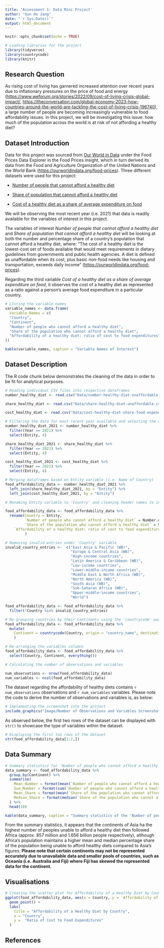 ```yaml
---
title: 'Assessment 1: Data Mini Project'
author: "Gun Ho Jang"
date: "`r Sys.Date()`"
output: html_document
---
```


```r
knitr::opts_chunk$set(echo = TRUE)
```

```r
# Loading libraries for the project
library(tidyverse)
library(countrycode)
library(knitr)
```

## Research Question

As rising cost of living has garnered increased attention over recent years due to inflationary pressures on the price of food and energy (<https://www.weforum.org/stories/2022/09/cost-of-living-crisis-global-impact/>, <https://theconversation.com/global-economy-2023-how-countries-around-the-world-are-tackling-the-cost-of-living-crisis-196740>), a large number of people are becoming increasingly vulnerable to food affordability issues. In this project, we will be investigating this issue: how much of the population across the world is at risk of not affording a healthy diet?


## Dataset Introduction

Data for this project was sourced from [Our World in Data](https://ourworldindata.org/food-prices) under the Food Prices Data Explorer in the Food Prices insight, which in turn derived its data from the Food and Agriculture Organization of the United Nations and the World Bank (<https://ourworldindata.org/food-prices>). Three different datasets were used for this project:

-   [Number of people that cannot afford a healthy diet](https://ourworldindata.org/explorers/food-prices?Diet=Healthy+diet&Cost+or+Affordability=Affordability&Affordability+metric=Number+that+cannot+afford&Cost+metric=%25+of+average+food+expenditure&country=NGA~BGD~IND~ETH~MEX~USA~BRA~GBR)

-   [Share of population that cannot afford a healthy diet](https://ourworldindata.org/explorers/food-prices?Diet=Healthy+diet&Cost+or+Affordability=Affordability&Affordability+metric=Share+that+cannot+afford&Cost+metric=%25+of+average+food+expenditure&country=NGA~BGD~IND~ETH~MEX~USA~BRA~GBR)

-   [Cost of a healthy diet as a share of average expenditure on food](https://ourworldindata.org/explorers/food-prices?Diet=Healthy+diet&Cost+or+Affordability=Cost+&Affordability+metric=Share+that+cannot+afford&Cost+metric=%25+of+average+food+expenditure&country=NGA~BGD~IND~ETH~MEX~USA~BRA~GBR)

We will be observing the most recent year (i.e. 2021) that data is readily available for the variables of interest in this project.

The variables of interest *Number of people that cannot afford a healthy diet* and *Share of population that cannot afford a healthy diet* will be looking at both the number and percentage share of a country's population that cannot afford a healthy diet, where: "The cost of a healthy diet is the lowest-cost set of foods available that would meet requirements in dietary guidelines from governments and public health agencies. A diet is defined as unaffordable when its cost, plus basic non-food needs like housing and transportation, exceeds daily income" (<https://ourworldindata.org/food-prices>).

Regarding the third variable *Cost of a healthy diet as a share of average expenditure on food*, it observes the cost of a healthy diet as represented as a ratio against a person's average food expenditure in a particular country.

```r
# LIsting the variable names
variable_names <- data.frame(
  Variable_Names = c(
  "Country",
  "Continent",
  "Number of people who cannot afford a healthy diet",
  "Share of the population who cannot afford a healthy diet",
  "Affordability of a healthy diet: ratio of cost to food expenditures"
))

kable(variable_names, caption = "Variable Names of Interest")
```

## Dataset Description

The  R code chunk below demonstrates the cleaning of the data in order to be fit for analytical purposes.

```r
# Reading individual CSV files into respective dataframes
number_healthy_diet <- read.csv("Data/number-healthy-diet-unaffordable.csv")

share_healthy_diet <- read.csv("Data/share-healthy-diet-unaffordable.csv")

cost_healthy_diet <- read.csv("Data/cost-healthy-diet-share-food-expenditure.csv")

# Filtering the data for most recent year available and selecting the relevant columns
number_healthy_diet_2021 <- number_healthy_diet %>% 
  filter(Year == 2021) %>% 
  select(Entity, 4)

share_healthy_diet_2021 <- share_healthy_diet %>% 
  filter(Year == 2021) %>% 
  select(Entity, 4)

cost_healthy_diet_2021 <- cost_healthy_diet %>% 
  filter(Year == 2021) %>% 
  select(Entity, 4)

# Merging dataframes based on Entity variable (i.e. Name of Country)
food_affordability_data <- number_healthy_diet_2021 %>%
  left_join(share_healthy_diet_2021, by = "Entity") %>% 
  left_join(cost_healthy_diet_2021, by = "Entity")

# Renaming Entity variable to 'Country' and cleaning header names to introduce spacing

food_affordability_data <- food_affordability_data %>% 
  rename(Country = Entity,
         `Number of people who cannot afford a healthy diet` = Number.of.people.who.cannot.afford.a.healthy.diet,
         `Share of the population who cannot afford a healthy diet` = Share.of.the.population.who.cannot.afford.a.healthy.diet,
    `Affordability of a healthy diet: ratio of cost to food expenditures` = Affordability.of.a.healthy.diet..ratio.of.cost.to.food.expenditures
         )

# Removing invalid entries under 'Country' variable
invalid_country_entries <-  c("East Asia & Pacific (WB)", 
                              "Europe & Central Asia (WB)",
                              "High-income countries",
                              "Latin America & Caribbean (WB)",
                              "Low-income countries",
                              "Lower-middle-income countries",
                              "Middle East & North Africa (WB)",
                              "North America (WB)",
                              "South Asia (WB)",
                              "Sub-Saharan Africa (WB)",
                              "Upper-middle-income countries",
                              "World")

food_affordability_data <- food_affordability_data %>% 
  filter(!Country %in% invalid_country_entries)

# Re-grouping countries by their Continents using the 'countrycode' package
food_affordability_data <- food_affordability_data %>% 
  mutate(
    Continent = countrycode(Country, origin = "country.name", destination = "continent")
    )

# Re-arranging the variables columns
food_affordability_data <- food_affordability_data %>% 
  select(Country, Continent, everything())

```

```r
# Calculating the number of observations and variables

num_observations <- nrow(food_affordability_data)
num_variables <- ncol(food_affordability_data)
```

The dataset regarding the affordability of healthy diets contains `r num_observations` observations and `r num_variables` variables. Please note the code to derive the number of observations and variables is, as below:

```r
# Implementing the screenshot into the project
include_graphics("Image/Number of Observations and Variables Screenshot.png")
```

As observed below, the first two rows of the dataset can be displayed with `str()` to showcase the type of variables within the dataset.

```r
# Displaying the first two rows of the dataset
str(food_affordability_data[1:2,])
```

## Data Summary

```r
# Summary statistics for 'Number of people who cannot afford a healthy diet' and 'Affordability of a healthy diet: ratio of cost to food expenditures'
data_summary <- food_affordability_data %>% 
  group_by(Continent) %>% 
  summarise(
    Mean_Number = format(mean(`Number of people who cannot afford a healthy diet`, na.rm = TRUE), scientific = FALSE),
    Sum_Number = format(sum(`Number of people who cannot afford a healthy diet`, na.rm = TRUE), scientific = FALSE),
    Mean_Share = format(mean(`Share of the population who cannot afford a healthy diet`, na.rm = TRUE), scientific =  FALSE),
    Median_Share = format(median(`Share of the population who cannot afford a healthy diet`, na.rm = TRUE), scientific = FALSE)
  ) %>% 
  head(10)

kable(data_summary, caption = "Summary statistics of the 'Number of people who cannot afford a healthy diet' and 'Share of the population who cannot afford a healthy diet' variables")
```

From the summary statistics, it appears that the continents of Asia ha the highest number of peoples unable to afford a healthy diet then followed Africa (approx. 857 million and 1.656 billion people respectively), although Africa's population maintains a higher mean and median percentage share of the population being unable to afford healthy diets compared to Asia's figures. **Please note that certain continents may not be represented accurately due to unavailable data and smaller pools of countries, such as Oceania (i.e. Australia and Fiji) where Fiji has skewed the represented data for the continent.**

## Visualisations

```r

# Creating the scatter plot for Affordability of a Healthy Diet by Country
ggplot(food_affordability_data, aes(x = Country, y = `Affordability of a healthy diet: ratio of cost to food expenditures`)) +
  geom_point() +
  labs(
    title = "Affordability of a Healthy Diet by Country",
    x = "Country",
    y =  "Ratio of Cost to Food Expenditures"
  )
```

## References
